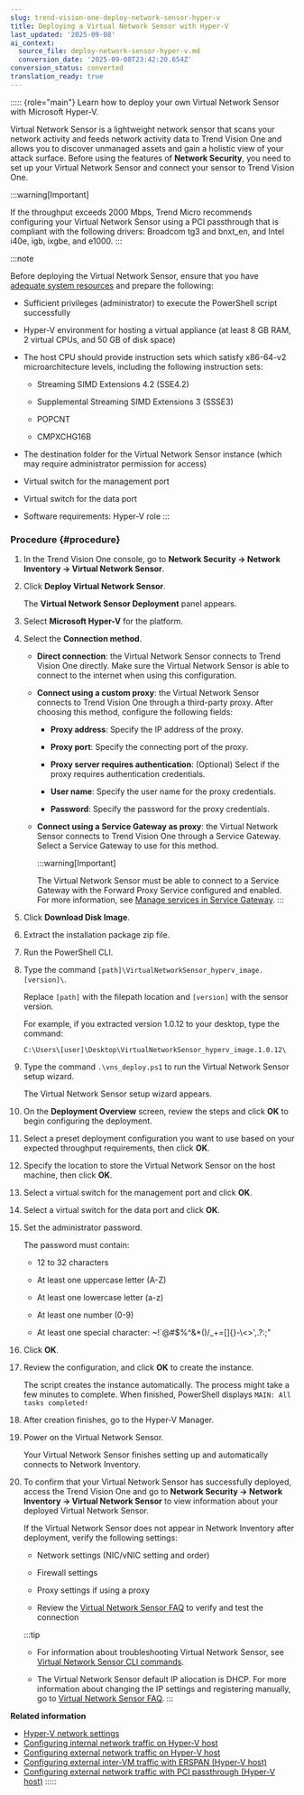 ```yaml
---
slug: trend-vision-one-deploy-network-sensor-hyper-v
title: Deploying a Virtual Network Sensor with Hyper-V
last_updated: '2025-09-08'
ai_context:
  source_file: deploy-network-sensor-hyper-v.md
  conversion_date: '2025-09-08T23:42:20.654Z'
conversion_status: converted
translation_ready: true
---
```


::::: {role="main"}
Learn how to deploy your own Virtual Network Sensor with Microsoft Hyper-V.

Virtual Network Sensor is a lightweight network sensor that scans your network activity and feeds network activity data to Trend Vision One and allows you to discover unmanaged assets and gain a holistic view of your attack surface. Before using the features of **Network Security**, you need to set up your Virtual Network Sensor and connect your sensor to Trend Vision One.

:::warning[Important]

If the throughput exceeds 2000 Mbps, Trend Micro recommends configuring your Virtual Network Sensor using a PCI passthrough that is compliant with the following drivers: Broadcom tg3 and bnxt_en, and Intel i40e, igb, ixgbe, and e1000.
:::

:::note

Before deploying the Virtual Network Sensor, ensure that you have [adequate system resources](network-sensor-sys-reqs.mdx) and prepare the following:

- Sufficient privileges (administrator) to execute the PowerShell script successfully

- Hyper-V environment for hosting a virtual appliance (at least 8 GB RAM, 2 virtual CPUs, and 50 GB of disk space)

- The host CPU should provide instruction sets which satisfy x86-64-v2 microarchitecture levels, including the following instruction sets:

  - Streaming SIMD Extensions 4.2 (SSE4.2)

  - Supplemental Streaming SIMD Extensions 3 (SSSE3)

  - POPCNT

  - CMPXCHG16B

- The destination folder for the Virtual Network Sensor instance (which may require administrator permission for access)

- Virtual switch for the management port

- Virtual switch for the data port

- Software requirements: Hyper-V role
:::

### Procedure {#procedure}

1.  In the Trend Vision One console, go to **Network Security → Network Inventory → Virtual Network Sensor**.

2.  Click **Deploy Virtual Network Sensor**.

    The **Virtual Network Sensor Deployment** panel appears.

3.  Select **Microsoft Hyper-V** for the platform.

4.  Select the **Connection method**.

    - **Direct connection**: the Virtual Network Sensor connects to Trend Vision One directly. Make sure the Virtual Network Sensor is able to connect to the internet when using this configuration.

    - **Connect using a custom proxy**: the Virtual Network Sensor connects to Trend Vision One through a third-party proxy. After choosing this method, configure the following fields:

      - **Proxy address**: Specify the IP address of the proxy.

      - **Proxy port**: Specify the connecting port of the proxy.

      - **Proxy server requires authentication**: (Optional) Select if the proxy requires authentication credentials.

      - **User name**: Specify the user name for the proxy credentials.

      - **Password**: Specify the password for the proxy credentials.

    - **Connect using a Service Gateway as proxy**: the Virtual Network Sensor connects to Trend Vision One through a Service Gateway. Select a Service Gateway to use for this method.

      :::warning[Important]

      The Virtual Network Sensor must be able to connect to a Service Gateway with the Forward Proxy Service configured and enabled. For more information, see [Manage services in Service Gateway](managing-services-service-gateway.mdx).
      :::

5.  Click **Download Disk Image**.

6.  Extract the installation package zip file.

7.  Run the PowerShell CLI.

8.  Type the command `[path]\VirtualNetworkSensor_hyperv_image.[version]\`.

    Replace `[path]` with the filepath location and `[version]` with the sensor version.

    For example, if you extracted version 1.0.12 to your desktop, type the command:

    `C:\Users\[user]\Desktop\VirtualNetworkSensor_hyperv_image.1.0.12\`

9.  Type the command `.\vns_deploy.ps1` to run the Virtual Network Sensor setup wizard.

    The Virtual Network Sensor setup wizard appears.

10. On the **Deployment Overview** screen, review the steps and click **OK** to begin configuring the deployment.

11. Select a preset deployment configuration you want to use based on your expected throughput requirements, then click **OK**.

12. Specify the location to store the Virtual Network Sensor on the host machine, then click **OK**.

13. Select a virtual switch for the management port and click **OK**.

14. Select a virtual switch for the data port and click **OK**.

15. Set the administrator password.

    The password must contain:

    - 12 to 32 characters

    - At least one uppercase letter (A-Z)

    - At least one lowercase letter (a-z)

    - At least one number (0-9)

    - At least one special character: ~!\`@#$%^&\*()/\_+=\[\]{}-\\\<\>',.?:;"

16. Click **OK**.

17. Review the configuration, and click **OK** to create the instance.

    The script creates the instance automatically. The process might take a few minutes to complete. When finished, PowerShell displays `MAIN: All tasks completed!`

18. After creation finishes, go to the Hyper-V Manager.

19. Power on the Virtual Network Sensor.

    Your Virtual Network Sensor finishes setting up and automatically connects to Network Inventory.

20. To confirm that your Virtual Network Sensor has successfully deployed, access the Trend Vision One and go to **Network Security → Network Inventory → Virtual Network Sensor** to view information about your deployed Virtual Network Sensor.

    If the Virtual Network Sensor does not appear in Network Inventory after deployment, verify the following settings:

    - Network settings (NIC/vNIC setting and order)

    - Firewall settings

    - Proxy settings if using a proxy

    - Review the [Virtual Network Sensor FAQ](virtual-network-sensor-faqs.mdx) to verify and test the connection

    :::tip

    - For information about troubleshooting Virtual Network Sensor, see [Virtual Network Sensor CLI commands](virtual-network-sensor-cli-commands.mdx).

    - The Virtual Network Sensor default IP allocation is DHCP. For more information about changing the IP settings and registering manually, go to [Virtual Network Sensor FAQ](virtual-network-sensor-faqs.mdx).
    :::

**Related information**

- [Hyper-V network settings](hyper-v-network-settings.md "After successfully deploying your Virtual Network Sensor, configure your network based on your requirements.")
- [Configuring internal network traffic on Hyper-V host](internal-traffic-hyper-v-host.md "Configure internal network traffic to allow Virtual Network Sensor to monitor data.")
- [Configuring external network traffic on Hyper-V host](external-traffic-hyper-v-host.md "Configure external network traffic to allow Virtual Network Sensor to monitor data.")
- [Configuring external inter-VM traffic with ERSPAN (Hyper-V host)](vm-traffic-erspan-hyper-v.md "Configure network settings to allow Virtual Network Sensor to monitor data.")
- [Configuring external network traffic with PCI passthrough (Hyper-V host)](pci-passthrough-hyper-v.md "Configure external network traffic with a PCI passthrough to allow Virtual Network Sensor to monitor data.")
:::::
